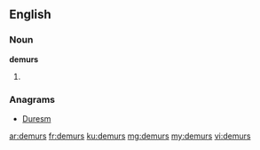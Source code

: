 ==English==

===Noun===
'''demurs'''

# {{plural of|demur}}

===Anagrams===
* [[Duresm#English|Duresm]]

[[ar:demurs]]
[[fr:demurs]]
[[ku:demurs]]
[[mg:demurs]]
[[my:demurs]]
[[vi:demurs]]